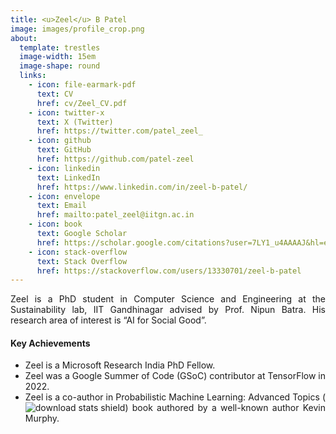 ```yaml
---
title: <u>Zeel</u> B Patel
image: images/profile_crop.png
about:
  template: trestles
  image-width: 15em
  image-shape: round
  links:
    - icon: file-earmark-pdf
      text: CV
      href: cv/Zeel_CV.pdf
    - icon: twitter-x
      text: X (Twitter)
      href: https://twitter.com/patel_zeel_
    - icon: github
      text: GitHub
      href: https://github.com/patel-zeel
    - icon: linkedin
      text: LinkedIn
      href: https://www.linkedin.com/in/zeel-b-patel/
    - icon: envelope
      text: Email
      href: mailto:patel_zeel@iitgn.ac.in
    - icon: book
      text: Google Scholar
      href: https://scholar.google.com/citations?user=7LY1_u4AAAAJ&hl=en
    - icon: stack-overflow
      text: Stack Overflow
      href: https://stackoverflow.com/users/13330701/zeel-b-patel
---
```


<div style="text-align: justify">
Zeel is a PhD student in Computer Science and Engineering at the <a style="text-decoration:none" href="https://nipunbatra.github.io/lab/">Sustainability lab</a>, <a style="text-decoration:none" href="https://www.iitgn.ac.in/">IIT Gandhinagar</a> advised by Prof. <a style="text-decoration:none" href="https://nipunbatra.github.io">Nipun Batra</a>. His research area of interest is "AI for Social Good".

#### Key Achievements
* Zeel is a <a style="text-decoration:none" href="https://www.microsoft.com/en-us/research/academic-program/microsoft-research-india-phd-award-2024/">Microsoft Research India PhD Fellow</a>.
* Zeel was a Google Summer of Code (GSoC) contributor at TensorFlow in 2022.
* Zeel is a co-author in <a style="text-decoration:none" href="https://probml.github.io/pml-book/book2.html">Probabilistic Machine Learning: Advanced Topics</a> (<img src="https://img.shields.io/github/downloads/probml/pml2-book/total" alt="download stats shield">) book authored by a well-known author <a style="text-decoration:none" href="https://www.cs.ubc.ca/~murphyk/">Kevin Murphy</a>. 

</div>
